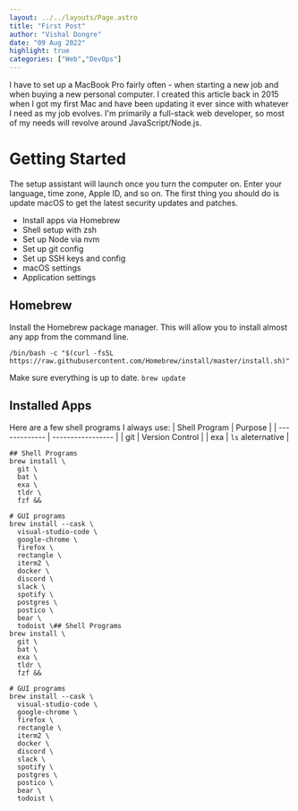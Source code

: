 ```yaml
---
layout: ../../layouts/Page.astro
title: "First Post"
author: "Vishal Dongre"
date: "09 Aug 2022"
highlight: true
categories: ["Web","DevOps"]
---
```


I have to set up a MacBook Pro fairly often - when starting a new job and when buying a new personal computer. I created this article back in 2015 when I got my first Mac and have been updating it ever since with whatever I need as my job evolves. I'm primarily a full-stack web developer, so most of my needs will revolve around JavaScript/Node.js.

# Getting Started
The setup assistant will launch once you turn the computer on. Enter your language, time zone, Apple ID, and so on. The first thing you should do is update macOS to get the latest security updates and patches.

- Install apps via Homebrew
- Shell setup with zsh
- Set up Node via nvm
- Set up git config
- Set up SSH keys and config
- macOS settings
- Application settings

## Homebrew
Install the Homebrew package manager. This will allow you to install almost any app from the command line.
```shell
/bin/bash -c "$(curl -fsSL https://raw.githubusercontent.com/Homebrew/install/master/install.sh)"
```

Make sure everything is up to date.
`brew update`

## Installed Apps
Here are a few shell programs I always use:
| Shell Program | Purpose           |
| ------------- | ----------------- |
| git           | Version Control   |
| exa           | `ls` aleternative |

```
## Shell Programs
brew install \
  git \
  bat \
  exa \
  tldr \
  fzf &&

# GUI programs
brew install --cask \
  visual-studio-code \
  google-chrome \
  firefox \
  rectangle \
  iterm2 \
  docker \
  discord \
  slack \
  spotify \
  postgres \
  postico \
  bear \
  todoist \## Shell Programs
brew install \
  git \
  bat \
  exa \
  tldr \
  fzf &&

# GUI programs
brew install --cask \
  visual-studio-code \
  google-chrome \
  firefox \
  rectangle \
  iterm2 \
  docker \
  discord \
  slack \
  spotify \
  postgres \
  postico \
  bear \
  todoist \
```